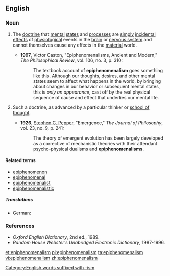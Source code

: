 ==English==
{{wikipedia}}

===Noun===
{{en-noun|~}}

# {{context|philosophy|psychology|uncountable|lang=en}} The [[doctrine]] that [[mental]] [[states]] and [[process]]es are [[simply]] [[incidental]] [[effects]] of [[physiological]] events in the [[brain]] or [[nervous system]] and cannot themselves cause any effects in the [[material]] world.
#*'''1997''', Victor Caston, "Epiphenomenalisms, Ancient and Modern," ''The Philosophical Review'', vol. 106, no. 3, p. 310:
#*:The textbook account of '''epiphenomenalism''' goes something like this.  Although our thoughts, desires, and other mental states seem to affect what happens in the world, by bringing about changes in our behavior or subsequent mental states, this is ''only an appearance'', cast off by the real physical sequence of cause and effect that underlies our mental life.
# {{context|philosophy|psychology|countable|lang=en}} Such a doctrine, as advanced by a particular thinker or [[school of thought]].
#*'''1926''', [[w:Stephen_Pepper|Stephen C. Pepper]], "Emergence," ''The Journal of Philosophy'', vol. 23, no. 9, p. 241:
#*: The theory of emergent evolution has been largely developed as a corrective of mechanistic theories with their attendant psycho-physical dualisms and '''epiphenomenalisms'''.

====Related terms====
*[[epiphenomenon]]
*[[epiphenomenal]]
*[[epiphenomenalist]]
*[[epiphenomenalistic]]

=====Translations=====
{{trans-top|doctrine}}
* German: {{t+|de|Epiphänomenalismus|n}}
{{trans-mid}}
{{trans-bottom}}

===References===
*''Oxford English Dictionary'', 2nd ed., 1989.
*''Random House Webster's Unabridged Electronic Dictionary'', 1987-1996.

[[Category:English words suffixed with -ism]]

[[et:epiphenomenalism]]
[[pl:epiphenomenalism]]
[[ta:epiphenomenalism]]
[[vi:epiphenomenalism]]
[[zh:epiphenomenalism]]